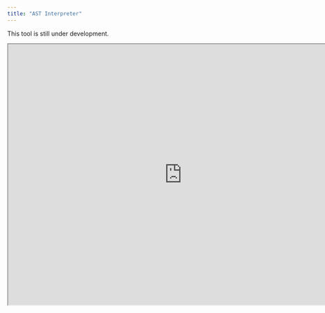 ```yaml
---
title: "AST Interpreter"
---
```


::: {.callout-warning}
This tool is still under development.
:::

<iframe src="https://lvr-explore.shinyapps.io/ASTInterpreter/"  width="800" height="600"></iframe>
